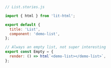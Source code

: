 ```js
// List.stories.js

import { html } from 'lit-html';

export default {
  title: 'List',
  component: 'demo-list',
};

// Always an empty list, not super interesting
export const Empty = {
  render: () => html`<demo-list></demo-list>`,
};
```
